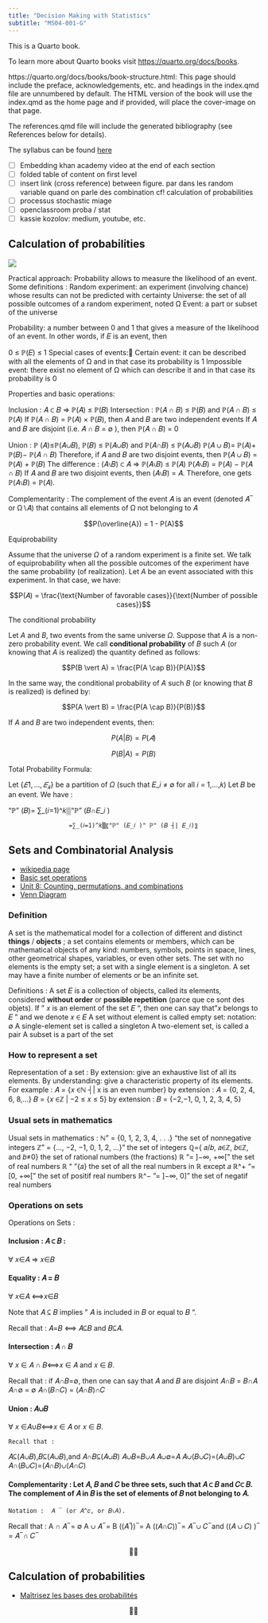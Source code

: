 ```yaml
---
title: "Decision Making with Statistics"
subtitle: "MS04-001-G"
---
```



This is a Quarto book.

To learn more about Quarto books visit <https://quarto.org/docs/books>.

https://quarto.org/docs/books/book-structure.html: This page should include the preface, acknowledgements, etc. and headings in the index.qmd file are unnumbered by default. The HTML version of the book will use the index.qmd as the home page and if provided, will place the cover-image on that page.

The references.qmd file will include the generated bibliography (see References below for details).





The syllabus can be found [here](syllabus.qmd)

- [ ] Embedding khan academy video at the end of each section
- [ ] folded table of content on first level
- [ ] insert link (cross reference) between figure. par dans les random variable quand on parle des combination cf! calculation of probabilities
- [ ] processus stochastic miage
- [ ] openclassroom proba / stat
- [ ] kassie kozolov: medium, youtube, etc.


## Calculation of probabilities 

![](/img/dice_map.jpg)

Practical approach: 
Probability allows to measure the likelihood of an event. 
Some definitions : 
Random experiment: an experiment (involving chance) whose results can not be predicted with certainty 
Universe: the set of all possible outcomes of a random experiment, noted Ω 
Event: a part or subset of the universe

Probability: a number between 0 and 1 that gives a measure of the likelihood of an event. In other words, if 𝐸 is an event, then  

0 ≤ ℙ(𝐸) ≤ 1 
Special cases of events:
Certain event: it can be described with all the elements of Ω and in that case its probability is 1 
Impossible event: there exist no element of Ω which can describe it and in that case its probability is 0 


Properties and basic operations: 

Inclusion : 
𝐴 ⊂ 𝐵 ⇒ ℙ(𝐴) ≤ ℙ(𝐵) 
Intersection :
 ℙ(𝐴 ∩ 𝐵) ≤ ℙ(𝐵)  and  ℙ(𝐴 ∩ 𝐵) ≤ ℙ(𝐴) 
If ℙ(𝐴 ∩ 𝐵) = ℙ(𝐴) × ℙ(𝐵), then 𝐴 and 𝐵  are  two independent events
If  𝐴  and  𝐵  are disjoint (i.e.  𝐴 ∩ 𝐵 = ∅ ), then ℙ(𝐴 ∩ 𝐵) = 0

Union :
 ℙ (𝐴)≤ℙ(𝐴∪𝐵),    ℙ(𝐵) ≤ ℙ(𝐴∪𝐵)   and   ℙ(𝐴∩𝐵) ≤ ℙ(𝐴∪𝐵) 
 ℙ(𝐴 ∪ 𝐵)= ℙ(𝐴)+ ℙ(𝐵)− ℙ(𝐴 ∩ 𝐵)
	Therefore, if 𝐴 and 𝐵  are  two disjoint events, 
	then ℙ(𝐴 ∪ 𝐵) = ℙ(𝐴) + ℙ(𝐵) 
 The difference : 
 (𝐴\∖𝐵) ⊂ 𝐴 ⇒ ℙ(𝐴\∖𝐵) ≤ ℙ(𝐴) 
 ℙ(𝐴\∖𝐵) = ℙ(𝐴) − ℙ(𝐴 ∩ 𝐵) 
If 𝐴 and 𝐵  are  two disjoint events, then (𝐴\∖𝐵) = 𝐴. 
Therefore, one gets ℙ(𝐴\∖𝐵) = ℙ(𝐴). 

Complementarity : 
The complement of the event 𝐴 is an event (denoted 𝐴 ̅ or Ω\∖𝐴) that contains all elements of Ω not belonging to 𝐴 

$$P(\overline{A}) = 1 - P(A)$$

Equiprobability

Assume that the universe $\Omega$ of a random experiment is a finite set. We talk of equiprobability when all the possible outcomes of the experiment have the same probability (of realization). Let $A$ be an event associated with this experiment. In that case, we have:

$$P(𝐴) = \frac{\text{Number of favorable cases}}{\text{Number of possible cases}}$$

The conditional probability

Let $A$ and $B$, two events from the same universe $\Omega$. Suppose that $A$ is a non-zero probability event. We call **conditional probability** of $B$ such $A$ (or knowing that $A$ is realized) the quantity defined as follows:

$$P(B \vert A) = \frac{P(A \cap B)}{P(A)}$$

In the same way, the conditional probability of $A$ such $B$ (or knowing that $B$ is realized) is defined by:

$$P(A \vert B) = \frac{P(A \cap B)}{P(B)}$$

If $A$ and $B$ are two independent events, then:

$$P(A \vert B) = P(𝐴)$$

$$P(B \vert A) = P(B)$$

Total Probability Formula:

Let $\{𝐸1, ..., 𝐸_𝑘\}$ be a partition of $\Omega$ (such that  𝐸_𝑖  ≠ ∅ for all 𝑖 = 1,…,𝑘) 
Let 𝐵 be an event. We have : 

"ℙ" (𝐵)= ∑_(𝑖=1)^𝑘▒"ℙ" (𝐵∩𝐸_𝑖 )   
                  
                     =∑_(𝑖=1)^𝑘▒〖"ℙ" (𝐸_𝑖 )" ℙ" (𝐵 ┤| 𝐸_𝑖)〗


## Sets and Combinatorial Analysis

- [wikipedia page](https://en.wikipedia.org/wiki/Set_(mathematics)#cite_ref-Cantor_1-0)
- [Basic set operations](https://www.khanacademy.org/math/statistics-probability/probability-library/basic-set-ops/v/intersection-and-union-of-sets)
- [Unit 8: Counting, permutations, and combinations](https://www.khanacademy.org/math/statistics-probability/counting-permutations-and-combinations)
- [Venn Diagram](https://r-graph-gallery.com/venn-diagram.html)

### Definition

A set is the mathematical model for a collection of different and distinct **things** / **objects** ; a set contains elements or members, which can be mathematical objects of any kind: numbers, symbols, points in space, lines, other geometrical shapes, variables, or even other sets. The set with no elements is the empty set; a set with a single element is a singleton. A set may have a finite number of elements or be an infinite set.

Definitions : 
A set 𝐸 is a collection of objects, called its elements, considered **without order** or **possible repetition** (parce que ce sont des objets). 
If " 𝑥 is an element of the set 𝐸 ", then one can say that "𝑥 belongs to 𝐸 " and we denote 𝑥 ∈ 𝐸 
A set without element is called empty set: notation: ∅ 
A single-element set is called a singleton 
A two-element set, is called a pair 
A subset is a part of the set 

### How to represent a set

Representation of a set :
By extension: give an exhaustive list of all its elements. 
By understanding: give a characteristic property of its elements.
For example : 
𝐴 = {𝑥 ∈ℕ ┤|  x is an even number}  by extension : 𝐴 = {0, 2, 4, 6, 8,…}
𝐵 = {𝑥 ∈ℤ | −2 ≤ 𝑥 ≤ 5}   by extension : 𝐵 = {−2,−1, 0, 1, 2, 3, 4, 5}

### Usual sets in mathematics

Usual sets in mathematics :
ℕ" = {0, 1, 2, 3, 4, . . .}  "the set of nonnegative integers
ℤ" = {..., −2, −1, 0, 1, 2, ...}"  the set of integers 
ℚ={ 𝑎/𝑏, 𝑎∈ℤ, 𝑏∈ℤ, and 𝑏≠0} the set of rational numbers (the fractions)
ℝ "= ]−∞, +∞[ " the set of real numbers
ℝ "\ "{𝑎} the set of all the real numbers in ℝ except 𝑎
ℝ^+ "= [0, +∞["  the set of positif real numbers
ℝ^− "= ]−∞, 0]" the set of negatif real numbers 

### Operations on sets

Operations on Sets : 

#### Inclusion : 𝐴 ⊂ 𝐵 : 
∀ 𝑥∈𝐴 ⇒ 𝑥∈𝐵 

#### Equality  : 𝐴 = 𝐵 
∀ 𝑥∈𝐴 ⟺𝑥∈𝐵

Note that 𝐴 ⊆ 𝐵 implies  " 𝐴 is included in 𝐵 or equal to 𝐵 ". 

Recall that :	   𝐴=𝐵 ⟺ 𝐴⊆𝐵  and  𝐵⊆𝐴. 

#### Intersection : 𝐴 ∩ 𝐵
∀ 𝑥 ∈ 𝐴 ∩ 𝐵⟺𝑥 ∈ 𝐴  and  𝑥 ∈ 𝐵. 

Recall that :
if 𝐴∩𝐵=∅, then one can say that  𝐴 and 𝐵 are disjoint 
𝐴∩𝐵 = 𝐵∩𝐴
𝐴∩∅ = ∅
𝐴∩(𝐵∩𝐶) = (𝐴∩𝐵)∩𝐶

#### Union : 𝐴∪𝐵
∀ 𝑥 ∈𝐴∪𝐵⟺𝑥 ∈ 𝐴   or  𝑥 ∈ 𝐵. 

	Recall that :
𝐴⊆(𝐴∪𝐵),𝐵⊆(𝐴∪𝐵),and 𝐴∩𝐵⊆(𝐴∪𝐵) 
𝐴∪𝐵=𝐵∪𝐴
𝐴∪∅=𝐴
𝐴∪(𝐵∪𝐶)=(𝐴∪𝐵)∪𝐶
𝐴∩(𝐵∪𝐶)=(𝐴∩𝐵)∪(𝐴∩𝐶)

#### Complementarity : Let 𝐴, 𝐵 and 𝐶 be three sets, such that 𝐴 ⊂ 𝐵 and  𝐶⊂ 𝐵. The complement of 𝐴 in 𝐵 is the set of elements of 𝐵 not belonging to 𝐴.
	Notation :  𝐴 ̅  (or 𝐴^𝑐, or 𝐵∖𝐴). 

Recall that :
A ∩ 𝐴 ̅ = ∅
A ∪ 𝐴 ̅ = B
((𝐴 ̅)) ̅ = A 
((𝐴∩𝐶)) ̅  = 𝐴 ̅ ∪ 𝐶 ̅  and  ((𝐴 ∪ 𝐶) ) ̅ = 𝐴 ̅  ∩ 𝐶 ̅

<p align="center">
🏁🏁
</p>

## Calculation of probabilities

- [Maîtrisez les bases des probabilités](https://openclassrooms.com/fr/courses/4525296-maitrisez-les-bases-des-probabilites)

<p align="center">
🏁🏁
</p>
